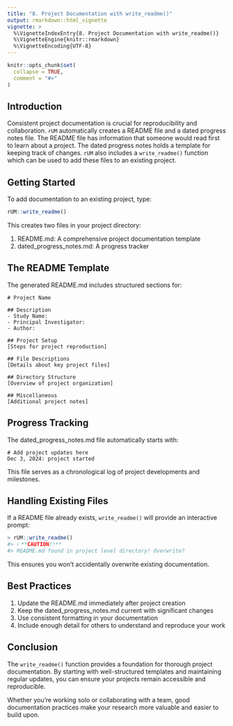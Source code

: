 ```yaml
---
title: "8. Project Documentation with write_readme()"
output: rmarkdown::html_vignette
vignette: >
  %\VignetteIndexEntry{8. Project Documentation with write_readme()}
  %\VignetteEngine{knitr::rmarkdown}
  %\VignetteEncoding{UTF-8}
---
```


```r
knitr::opts_chunk$set(
  collapse = TRUE,
  comment = "#>"
)
```

## Introduction

Consistent project documentation is crucial for reproducibility and collaboration. `rUM` automatically creates a README file and a dated progress notes file. The README file has information that someone would read first to learn about a project. The dated progress notes holds a template for keeping track of changes. `rUM` also includes a `write_readme()` function which can be used to add these files to an existing project.

## Getting Started

To add documentation to an existing project, type:

````r
rUM::write_readme()
````

This creates two files in your project directory:

1. README.md: A comprehensive project documentation template
1. dated_progress_notes.md: A progress tracker

## The README Template

The generated README.md includes structured sections for:

````
# Project Name

## Description
- Study Name: 
- Principal Investigator: 
- Author: 

## Project Setup
[Steps for project reproduction]

## File Descriptions
[Details about key project files]

## Directory Structure
[Overview of project organization]

## Miscellaneous
[Additional project notes]
````

## Progress Tracking

The dated_progress_notes.md file automatically starts with:

````
# Add project updates here
Dec 3, 2024: project started
````

This file serves as a chronological log of project developments and milestones.

## Handling Existing Files

If a README file already exists, `write_readme()` will provide an interactive prompt:

````r
> rUM::write_readme()
#> ℹ **CAUTION!!**
#> README.md found in project level directory! Overwrite?
````

This ensures you won't accidentally overwrite existing documentation.

## Best Practices

1. Update the README.md immediately after project creation
1. Keep the dated_progress_notes.md current with significant changes
1. Use consistent formatting in your documentation
1. Include enough detail for others to understand and reproduce your work

## Conclusion
The `write_readme()` function provides a foundation for thorough project documentation. By starting with well-structured templates and maintaining regular updates, you can ensure your projects remain accessible and reproducible.

Whether you're working solo or collaborating with a team, good documentation practices make your research more valuable and easier to build upon.
